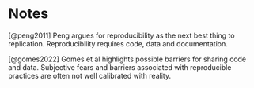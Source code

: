 # Notes

[@peng2011] Peng argues for reproducibility as the next best thing to replication. Reproducibility requires code, data and documentation.

[@gomes2022] Gomes et al highlights possible barriers for sharing code and data. Subjective fears and barriers associated with reproducible practices are often not well calibrated with reality.
